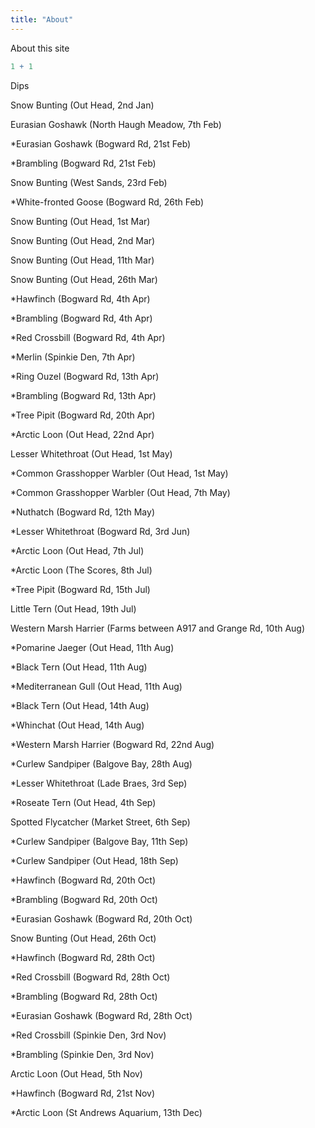 ```yaml
---
title: "About"
---
```


About this site

```r
1 + 1
```

Dips

Snow Bunting (Out Head, 2nd Jan)

Eurasian Goshawk (North Haugh Meadow, 7th Feb)

\*Eurasian Goshawk (Bogward Rd, 21st Feb)

\*Brambling (Bogward Rd, 21st Feb)

Snow Bunting (West Sands, 23rd Feb)

\*White-fronted Goose (Bogward Rd, 26th Feb)

Snow Bunting (Out Head, 1st Mar)

Snow Bunting (Out Head, 2nd Mar)

Snow Bunting (Out Head, 11th Mar)

Snow Bunting (Out Head, 26th Mar)

\*Hawfinch (Bogward Rd, 4th Apr)

\*Brambling (Bogward Rd, 4th Apr)

\*Red Crossbill (Bogward Rd, 4th Apr)

\*Merlin (Spinkie Den, 7th Apr)

\*Ring Ouzel (Bogward Rd, 13th Apr)

\*Brambling (Bogward Rd, 13th Apr)

\*Tree Pipit (Bogward Rd, 20th Apr)

\*Arctic Loon (Out Head, 22nd Apr)

Lesser Whitethroat (Out Head, 1st May)

\*Common Grasshopper Warbler (Out Head, 1st May)

\*Common Grasshopper Warbler (Out Head, 7th May)

\*Nuthatch (Bogward Rd, 12th May)

\*Lesser Whitethroat (Bogward Rd, 3rd Jun)

\*Arctic Loon (Out Head, 7th Jul)

\*Arctic Loon (The Scores, 8th Jul)

\*Tree Pipit (Bogward Rd, 15th Jul)

Little Tern (Out Head, 19th Jul)

Western Marsh Harrier (Farms between A917 and Grange Rd, 10th Aug)

\*Pomarine Jaeger (Out Head, 11th Aug)

\*Black Tern (Out Head, 11th Aug)

\*Mediterranean Gull (Out Head, 11th Aug)

\*Black Tern (Out Head, 14th Aug)

\*Whinchat (Out Head, 14th Aug)

\*Western Marsh Harrier (Bogward Rd, 22nd Aug)

\*Curlew Sandpiper (Balgove Bay, 28th Aug)

\*Lesser Whitethroat (Lade Braes, 3rd Sep)

\*Roseate Tern (Out Head, 4th Sep)

Spotted Flycatcher (Market Street, 6th Sep)

\*Curlew Sandpiper (Balgove Bay, 11th Sep)

\*Curlew Sandpiper (Out Head, 18th Sep)

\*Hawfinch (Bogward Rd, 20th Oct)

\*Brambling (Bogward Rd, 20th Oct)

\*Eurasian Goshawk (Bogward Rd, 20th Oct)

Snow Bunting (Out Head, 26th Oct)

\*Hawfinch (Bogward Rd, 28th Oct)

\*Red Crossbill (Bogward Rd, 28th Oct)

\*Brambling (Bogward Rd, 28th Oct)

\*Eurasian Goshawk (Bogward Rd, 28th Oct)

\*Red Crossbill (Spinkie Den, 3rd Nov)

\*Brambling (Spinkie Den, 3rd Nov)

Arctic Loon (Out Head, 5th Nov)

\*Hawfinch (Bogward Rd, 21st Nov)

\*Arctic Loon (St Andrews Aquarium, 13th Dec)
